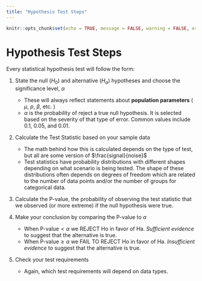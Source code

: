 ```yaml
---
title: "Hypothesis Test Steps"
---
```

```r
knitr::opts_chunk$set(echo = TRUE, message = FALSE, warning = FALSE, error = TRUE)
```


# Hypothesis Test Steps

Every statistical hypothesis test will follow the form:

  1. State the null ($H_0$) and alternative ($H_a$) hypotheses and choose the significance level, $\alpha$  
      - These will always reflect statements about __population parameters__ ( $\mu$, $p$, $\beta$, etc. )  
      - $\alpha$ is the probability of reject a true null hypothesis.  It is selected based on the severity of that type of error.  Common values include 0.1, 0.05, and 0.01.  
    
    
  2. Calculate the Test Statistic based on your sample data  
      - The math behind how this is calculated depends on the type of test, but all are some version of $\frac{signal}{noise}$  
      - Test statistics have probability distributions with different shapes depending on what scenario is being tested.  The shape of these distributions often depends on degrees of freedom which are related to the number of data points and/or the number of groups for categorical data.  
    
    
  3. Calculate the P-value, the probability of observing the test statistic that we observed (or more extreme) if the null hypothesis were true.  
  
  
  4. Make your conclusion by comparing the P-value to $\alpha$  
      - When $\text{P-value} < \alpha$ we REJECT Ho in favor of Ha.  *Sufficient evidence* to suggest that the alternative is true.  
      - When $\text{P-value} \ge \alpha$ we FAIL TO REJECT Ho in favor of Ha.  *Insufficient evidence* to suggest that the alternative is true.  
    
    
  5. Check your test requirements  
      - Again, which test requirements will depend on data types.  